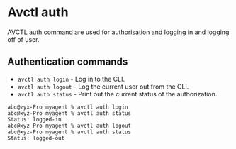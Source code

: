 # Avctl auth

AVCTL auth command are used for authorisation and logging in and logging off of user.

## Authentication commands

- `avctl auth login` - Log in to the CLI.
- `avctl auth logout` - Log the current user out from the CLI.
- `avctl auth status` - Print out the current status of the authorization.

```
abc@zyx-Pro myagent % avctl auth login
abc@xyz-Pro myagent % avctl auth status
Status: logged-in
abc@xyz-Pro myagent % avctl auth logout
abc@xyz-Pro myagent % avctl auth status
Status: logged-out
```


